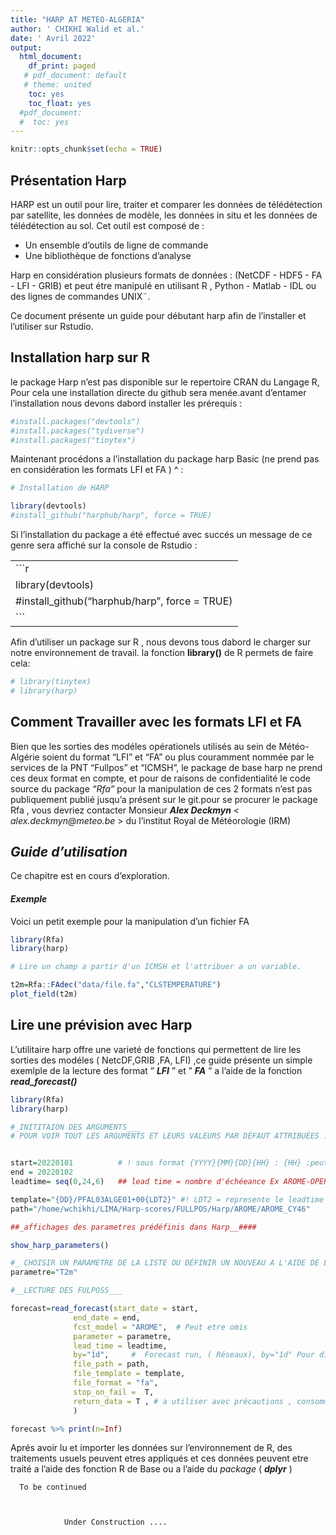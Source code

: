 ```yaml
---
title: "HARP AT METEO-ALGERIA"
author: ' CHIKHI Walid et al.'
date: ' Avril 2022'
output:
  html_document:
    df_print: paged
   # pdf_document: default
   # theme: united
    toc: yes
    toc_float: yes
  #pdf_document:
  #  toc: yes
---
```


```r
knitr::opts_chunk$set(echo = TRUE)
```
## Présentation Harp 
HARP est un outil pour lire, traiter et comparer les données de télédétection par satellite, les données de modèle, les données in situ  et les données de télédétection au sol. Cet outil est composé de :

  - Un ensemble d'outils de ligne de commande
  - Une bibliothèque de fonctions d'analyse

Harp en considération plusieurs formats de données : (NetCDF - HDF5 - FA - LFI - GRIB) et peut étre manipulé en utilisant R , Python - Matlab - IDL ou des lignes de commandes UNIX¨.

Ce document présente un guide pour débutant harp afin de l'installer et l'utiliser sur Rstudio.  

## Installation harp sur R 
le package Harp n'est pas disponible sur le repertoire CRAN du Langage R, Pour cela une installation directe du github sera menée.avant d'entamer l'installation nous devons dabord installer les prérequis : 

```r
#install.packages("devtools")
#install.packages("tydiverse")
#install.packages("tinytex")
```

Maintenant procédons a l'installation du package harp Basic (ne prend pas en considération les formats LFI et FA ) ^ : 

```r
# Installation de HARP 

library(devtools)
#install_github("harphub/harp", force = TRUE)

```

Si l'installation du package a été effectué avec succés un message de ce genre sera affiché sur la console de Rstudio :  

-----------------------------
```r
library(devtools)
#install_github("harphub/harp", force = TRUE)
```
-----------------------------

Afin d'utiliser un package sur R , nous devons tous dabord le charger sur notre environnement de travail. la fonction **library()** de R permets de faire cela:  

```r

# library(tinytex)
# library(harp)

```

## Comment Travailler avec les formats LFI et FA 
 
Bien que les sorties des modéles opérationels utilisés au sein de Météo-Algérie soient du format "LFI" et "FA" ou plus couramment nommée par le services de la PNT "Fullpos" et "ICMSH", le package de base harp ne prend ces deux format en compte, et pour de raisons de confidentialité le code source du package _"Rfa"_ pour la manipulation de ces 2 formats n'est pas publiquement publié jusqu'a présent sur le git.pour se procurer le package Rfa , vous devriez contacter Monsieur **_Alex_ _Deckmyn_** < _alex.deckmyn@meteo.be_ > du l'institut Royal de Météorologie (IRM)           


## *Guide d'utilisation* 

Ce chapitre est en cours d'exploration.

#### _Exemple_

Voici un petit exemple pour la manipulation d'un fichier FA

```r
library(Rfa)
library(harp)

# Lire un champ a partir d'un ICMSH et l'attribuer a un variable. 

t2m=Rfa::FAdec("data/file.fa","CLSTEMPERATURE")
plot_field(t2m)
```


## Lire une prévision avec Harp  

L'utilitaire harp offre une varieté de fonctions qui permettent de lire les sorties des modéles ( NetcDF,GRIB ,FA, LFI) ,ce guide présente un simple exemlple de la lecture des format " **_LFI_** "  et   " **_FA_** " a l'aide de la fonction **_read_forecast()_** 

```r
library(Rfa)
library(harp)

#_INITITAION DES ARGUMENTS___ 
# POUR VOIR TOUT LES ARGUMENTS ET LEURS VALEURS PAR DÉFAUT ATTRIBUÉES . VEUILLEZ VOIR LE VOLET "Help" 


start=20220101          # ! sous format {YYYY}{MM}{DD}{HH} : {HH} :peut etre omis
end = 20220102
leadtime= seq(0,24,6)   ## lead time = nombre d'échéeance Ex AROME-OPER -> leatime=seq(0,48,6) or 48 echeances avec un pas de 3h 

template="{DD}/PFAL03ALGE01+00{LDT2}" #! LDT2 = represente le leadtime dans Harp; 2 = en 2 chiffres;  
path="/home/wchikhi/LIMA/Harp-scores/FULLPOS/Harp/AROME/AROME_CY46"

##_affichages des parametres prédéfinis dans Harp__####

show_harp_parameters()

#_ CHOISIR UN PARAMETRE DE LA LISTE OU DÉFINIR UN NOUVEAU A L'AIDE DE LA FONCTION : as_harp_parameter() 
parametre="T2m"

```

```r
#__LECTURE DES FULPOSS___

forecast=read_forecast(start_date = start,
              end_date = end,
              fcst_model = "AROME",  # Peut etre omis 
              parameter = parametre,
              lead_time = leadtime,
              by="1d",     #  Forecast run, ( Réseaux), by="1d" Pour dire 1 réseau chaque minuit, 
              file_path = path,
              file_template = template,
              file_format = "fa",
              stop_on_fail =  T,
              return_data = T , # a utiliser avec précautions , consomme beaucoup de mémorire RAM.
              )
```

```r

forecast %>% print(n=Inf)

```
Aprés avoir lu et importer les données sur l'environnement de R, des traitements usuels peuvent etres appliqués et ces données peuvent etre traité a l'aide des fonction R de Base ou a l'aide du _package_ (  **_dplyr_** )   



      To be continued



                Under Construction .... 





